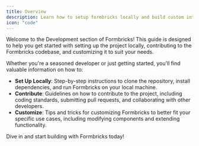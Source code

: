 ```yaml
---
title: Overview
description: Learn how to setup formbricks locally and build custom integrations and services.
icon: "code"
---
```


Welcome to the Development section of Formbricks! This guide is designed to help you get started with setting up the project locally, contributing to the Formbricks codebase, and customizing it to suit your needs.

Whether you're a seasoned developer or just getting started, you'll find valuable information on how to:

- **Set Up Locally**: Step-by-step instructions to clone the repository, install dependencies, and run Formbricks on your local machine.
- **Contribute**: Guidelines on how to contribute to the project, including coding standards, submitting pull requests, and collaborating with other developers.
- **Customize**: Tips and tricks for customizing Formbricks to better fit your specific use cases, including modifying components and extending functionality.

Dive in and start building with Formbricks today!

